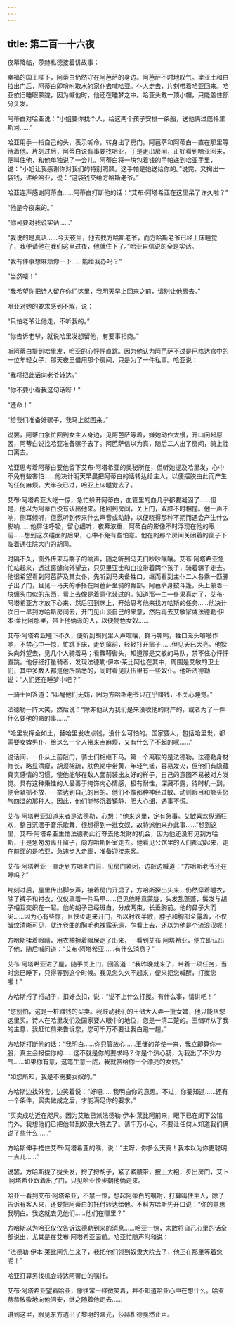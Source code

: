 ```yaml
---
---
---
```

title: 第二百一十六夜
---






夜幕降临，莎赫札德接着讲故事：





幸福的国王陛下，阿蒂白仍然守在阿芭萨的身边。阿芭萨不时地叹气。里亚土和白拉出门后，阿蒂白即吩咐取水的家仆去喊哈亚。仆人走去，片刻带着哈亚回来。哈亚依旧睡眼蒙胧，因为喊他时，他还在睡梦之中。哈亚头戴一顶小帽，只能盖住部分头发。

阿蒂白对哈亚说：“小姐要你找个人，给这两个孩子安排一条船，送他俩过底格里斯河……”

哈亚用手一指自己的头，表示听命，转身出了房门。阿芭萨和阿蒂白一直在那里等待着他。片刻过后，阿蒂白说有事要找哈亚，于是走出房间，正好看到哈亚回来，便叫住他，和他单独说了一会儿。阿蒂白将一块包着钱的手帕递到哈亚手里，说：“小姐让我感谢你对我们的特别照顾。这手帕是她送给你的。”说完，又掏出一袋钱，递给哈亚，说：“这袋钱交给方哈斯老爷。”

哈亚连声感谢阿蒂白……阿蒂白打断他的话：“艾布·阿塔希亚在这里呆了许久啦？”

“他是今夜来的。”

“你可要对我说实话……”

“我说的是真话……今天夜里，他去找方哈斯老爷，而方哈斯老爷已经上床睡觉了，我便请他在我们这里过夜，他就住下了。”哈亚自信说的全是实话。

“我有件事想麻烦你一下……能给我办吗？”

“当然喽！”

“我希望你把诗人留在你们这里，我明天早上回来之前，请别让他离去。”

哈亚对她的要求感到不解，说：

“只怕老爷让他走，不听我的。”

“你告诉老爷，就说哈里发想留他，有要事相商。”

听阿蒂白提到哈里发，哈亚的心怦怦直跳。因为他认为阿芭萨不过是巴格达宫中的一位年轻女子，那天夜里借用那个房间，只是为了一件私事。哈亚说：

“我将把此话向老爷转达。”

“你不要小看我这句话呀！”

“遵命！”

“给我们准备好骡子，我马上就回来。”

说罢，阿蒂白急忙回到女主人身边，见阿芭萨等着，嫌她动作太慢，开口问起原因，阿蒂白说找哈亚准备骡子去了。阿芭萨信以为真，随后二人出了房间，骑上牲口离去。

哈亚思考着阿蒂白要他留下艾布·阿塔希亚的奥秘所在，但听她提及哈里发，心中不免有些害怕……他决计明天早晨把阿蒂白的话转达给主人，以便摆脱由此而产生的任何麻烦。大半夜已过，哈亚上床睡觉去了。

艾布·阿塔希亚大吃一惊，急忙躲开阿蒂白，血管里的血几乎都要凝固了……但是，他以为阿蒂白没有认出他来。他回到房间，关上门，双膝不时相撞。他一声不响，侧耳倾听，但愿听到传来什么声音或动静，以便晓得那种不期而遇会产生什么影响……他屏住呼吸，留心细听，夜幕浓重，阿蒂白的影像不时浮现在他的眼前……想到这次碰面的后果，心中不免有些怕意。他在的那个房间关闭着的窗子下临着通往院大门的胡同。

时隔不久，窗外传来马嚼子的响声，随之听到马夫们吵吵嚷嚷。艾布·阿塔希亚急忙站起来，透过窗缝向外望去，只见里亚士和白拉带着两个孩子，骑着骡子走去。他很希望看到阿芭萨及其女仆，先听到马夫备牲口，继而看到主仆二人各乘一匹骡子出了门，且见一马夫的手搭在阿芭萨坐骑的臀部。阿芭萨身披斗篷，头上蒙着一块缠头巾似的东西，看上去像是着意化装过的。知道那一主一仆果真走了，艾布·阿塔希亚方才放下心来，然后回到床上，开始思考他来找方哈斯的任务……他决计次日一早到方哈斯房间去，开门见山谈自己的来意，然后再去艾敏家或法德勒·伊本·莱比阿那里，带上他俩派的人，以便物色女奴……

艾布·阿塔希亚睡下不久，便听到胡同里人声喧嚷，群马嘶鸣，牲口笼头噼啪作响，不禁心中一惊，忙跳下床，走到窗前，轻轻打开窗子……但见天已大亮。他探头向外望去，见几个人骑着马；看鞍鞯辔头，知道那是艾敏的马队，禁不住心怦怦直跳。他仔细打量骑者，发现法德勒·伊本·莱比阿也在其中，周围是艾敏的卫士们，其中多数人都是他所熟悉的，同时看见队伍里有一些奴仆。他听法德勒说：“人们还在睡梦中吧？”

一骑士回答道：“叫醒他们无妨，因为方哈斯老爷只在乎赚钱，不关心睡觉。”

法德勒一阵大笑，然后说：“除非他认为我们是来没收他的财产的，或者为了一件什么要他的命的事……”

“哈里发挥金如土，替哈里发收点钱，没什么可怕的。国家要人，包括哈里发，都需要女婢男仆，给这么一个人带来点麻烦，又有什么了不起的呢……”

说话间，一仆从上前敲门，骑士们相继下马。第一个离鞍的是法德勒。法德勒身材修长，略显清瘦，胡须稀疏，肤色褐中带黄，年轻气盛，容易发火，但他们有隐藏真实感情的习惯，使他能够在敌人面前装出友好的样子，自己的意图不易被对方发觉。具有这种秉性的人最善于掩饰内心情感，极有耐性，深藏不露，待时机一到，便会紧抓不放，一举达到自己的目的。他们不像那种神经过敏、动则眼目和额头怒气四溢的那种人。因此，他们能够沉着镇静，胆大心细，遇事不慌。

艾布·阿塔希亚知道来者是法德勒，心想：“他来这里，定有急事。艾敏喜欢纵酒狂欢，整日沉湎于音乐歌舞，很想得到一批女奴，故特派他来办此事……”想到这里，艾布·阿塔希亚生怕法德勒此行夺去他发财的机会，因为他还没有见到方哈斯，于是急匆匆离开窗子，向方哈斯卧室走去。他看见公馆里的人们都动起来，走在前面的是哈亚，急速步入走廊，准备迎接来客。

艾布·阿塔希亚一直走到方哈斯门前，见房门紧闭，边敲边喊道：“方哈斯老爷还在睡吗？”

片刻过后，屋里传出脚步声，接着房门开启了，方哈斯探出头来，仍然穿着睡衣，除了裤子和衬衣，仅仅罩着一件马甲……但见他睡意蒙胧，头发乱蓬蓬，鬓发与胡子相互交织在一起。他的胡子已经斑白，分成两束，长垂胸前。他的鼻子大而尖……因为心有些惊，且快步走来开门，所以衬衣半敞，脖子和胸部全露着，不仅皱纹清晰可见，就连卷曲的胸毛也裸露无遗，乍看上去，还以为他是个流浪汉呢！

方哈斯揉着眼睛，用衣袖擦着眼屎走了出来，一看到艾布·阿塔希亚，便立即认出了他，随后喊问道：“艾布·阿塔希亚……有什么消息？”

艾布·阿塔希亚进了屋，随手关上门，回答道：“我昨晚就来了，带着一项任务，当时您已睡下，只得等到这个时候。我见您久久不起来，便来把您喊醒，打搅您啦！”

方哈斯捋了捋胡子，扣好衣扣，说：“说不上什么打搅。有什么事，请讲吧！”

“您别怕，这是一桩赚钱的买卖。我鼓动我们的王储大人弄一批女婢，他只能从您这里买。诗人在哈里发们及国家要人眼中的地位，您是一清二楚的。王储听从了我的主意，我赶忙前来告诉您，您可千万不要让我白跑一趟。”

方哈斯打断他的话：“我明白……你只管放心……王储的差使一来，我立即算你一股，真主会报偿你的……这不就是你的要求吗？你是个热心肠，为我出了不少力气……如果你有意，这笔生意一成，我就赏给你一个漂亮的女奴。”

“如您所知，我是不需要女奴的。”

方哈斯边找外套，边笑着说：“好吧……我明白你的意思。不过，你要知道……还有一个条件，买卖做成之后，才能满足你的要求。”

“买卖成功近在咫尺。因为艾敏已派法德勒·伊本·莱比阿前来，眼下已在阁下公馆门外。我想他们已把他带到奴隶大院去了。请千万小心，不要让任何人知道我们俩说了些什么……”

方哈斯伸手捂住艾布·阿塔希亚的嘴，说：“主呀，你多么天真！我本以为你更聪明一点儿……”

说罢，方哈斯拢了拢头发，捋了捋胡子，紧了紧腰带，披上大袍，步出房门，艾卜·阿塔希亚跟着出了门，只见哈亚快步朝他俩走来。

哈亚一看到艾布·阿塔希亚，不禁一惊，想起阿蒂白的嘱咐，打算叫住主人，除了告诉有客人来，还要把阿蒂白的托付转达给他。不料方哈斯先开口说：“你的意思我明白。我这就去见他们……他们在哪里？”

方哈斯以为哈亚仅仅告诉法德勒到来的消息……哈亚一惊，未敢将自己心里的话全部说出，尤其是在艾布·阿塔希亚面前。哈亚忙随声附和说：

“法德勒·伊本·莱比阿先生来了，我把他们领到奴隶大院去了，他正在那里等着您呢！”

哈亚打算另找机会转达阿蒂白的嘱托。

艾布·阿塔希亚望着哈亚，像往常一样微笑着，并不知道哈亚心中在想什么。哈亚恭恭敬敬地向他问安，继之随着他走去……





讲到这里，眼见东方透出了黎明的曙光，莎赫札德戛然止声。